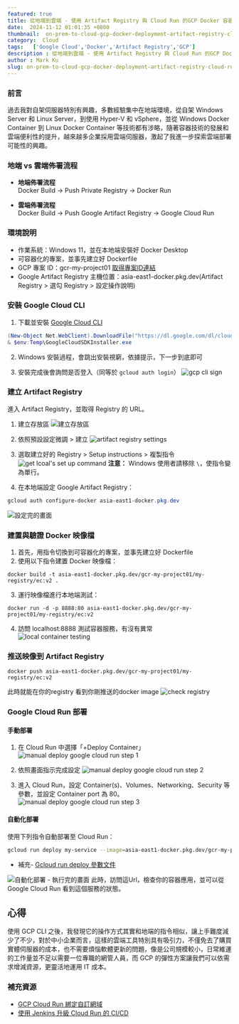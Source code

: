 ```yaml
---
featured: true
title: 從地端到雲端 - 使用 Artifact Registry 與 Cloud Run 的GCP Docker 容器部署指南
date:  2024-11-12 01:01:35 +0800
thumbnail:  on-prem-to-cloud-gcp-docker-deployment-artifact-registry-cloud-run.png
category:  Cloud  
tags:   ['Google Cloud','Docker','Artifact Registry','GCP']
description : 從地端到雲端 - 使用 Artifact Registry 與 Cloud Run 的GCP Docker 容器部署指南
author : Mark Ku
slug: on-prem-to-cloud-gcp-docker-deployment-artifact-registry-cloud-run
---
```

### 前言
過去我對自架伺服器特別有興趣，多數經驗集中在地端環境，從自架 Windows Server 和 Linux Server，到使用 Hyper-V 和 vSphere，並從 Windows Docker Container  到 Linux Docker Container 等技術都有涉略，隨著容器技術的發展和雲端便利性的提升，越來越多企業採用雲端伺服器，激起了我進一步探索雲端部署可能性的興趣。

### 地端 vs 雲端佈署流程

* **地端佈署流程**  
  Docker Build → Push Private Registry → Docker Run

* **雲端佈署流程**  
  Docker Build → Push Google Artifact Registry → Google Cloud Run

### 環境說明
- 作業系統：Windows 11，並在本地端安裝好 Docker Desktop
- 可容器化的專案，並事先建立好 Dockerfile
- GCP 專案 ID：gcr-my-project01 [取得專案ID連結](https://console.cloud.google.com/welcome/new?cloudshell=true)
- Google Artifact Registry 主機位置：asia-east1-docker.pkg.dev(Artifact Registry > 選勾 Registry > 設定操作說明)

### 安裝 Google Cloud CLI

1. 下載並安裝 [Google Cloud CLI](https://cloud.google.com/sdk/docs/install-sdk)

```powershell
(New-Object Net.WebClient).DownloadFile("https://dl.google.com/dl/cloudsdk/channels/rapid/GoogleCloudSDKInstaller.exe", "$env:Temp\GoogleCloudSDKInstaller.exe")
& $env:Temp\GoogleCloudSDKInstaller.exe
```
2. Windows 安裝過程，會跳出安裝視窮，依據提示，下一步到底即可   

3. 安裝完成後會詢問是否登入（同等於 `gcloud auth login`）
   ![gcp cli sign](gcp-cli-sign.png)

### 建立 Artifact Registry

進入 Artifact Registry，並取得 Registry 的 URL。

1. 建立存放區
![建立存放區](create-artifact-registry.png)

2. 依照預設設定微調 > 建立
![artifact registry settings](artifact-registry-settings.png)

3. 選取建立好的 Registry >  Setup instructions > 複製指令
![get lcoal's set up command](get-local-registry-set-up-command.png)
**注意：** Windows 使用者請移除 `\`，使指令變為單行。

4. 在本地端設定 Google Artifact Registry：

```powershell
gcloud auth configure-docker asia-east1-docker.pkg.dev
```
   
![設定完的畫面](already-set-up-artifact-registry.png)

### 建置與驗證 Docker 映像檔
1. 首先，用指令切換到可容器化的專案，並事先建立好 Dockerfile
2. 使用以下指令建置 Docker 映像檔：

```powerhsell
docker build -t asia-east1-docker.pkg.dev/gcr-my-project01/my-registry/ec:v2 .
```

3. 運行映像檔進行本地端測試：

```powerhsell
docker run -d -p 8888:80 asia-east1-docker.pkg.dev/gcr-my-project01/my-registry/ec:v2
```
4. 訪問 localhost:8888 測試容器服務，有沒有異常      
![local container testing](local-container-testing.png)

### 推送映像到 Artifact Registry

```powerhsell
docker push asia-east1-docker.pkg.dev/gcr-my-project01/my-registry/ec:v2
```
此時就能在你的registry 看到你剛推送的docker image
![check registry](check-registry.png)

### Google Cloud Run 部署

#### 手動部署

1. 在 Cloud Run 中選擇「+Deploy Container」
![manual deploy google cloud run step 1](manual-deploy-google-cloud-run-step1.png)

2. 依照畫面指示完成設定
![manual deploy google cloud run step 2](manual-deploy-google-cloud-run-step2.png)

3. 進入 Cloud Run，設定 Container(s)、Volumes、Networking、Security 等參數，並設定 Container port 為 80。
![manual deploy google cloud run step 3](manual-deploy-google-cloud-run-step3.png)

#### 自動化部署

使用下列指令自動部署至 Cloud Run：

```bash
gcloud run deploy my-service --image=asia-east1-docker.pkg.dev/gcr-my-project01/my-registry/ec:v2 --platform managed --allow-unauthenticated --region=asia-east1 --port=80
```

* 補充- [Gcloud run deploy 參數文件](https://cloud.google.com/sdk/gcloud/reference/run/deploy)

![自動化部署 - 執行完的畫面](auto-deploy-google-cloud-run-step1.png)
此時，訪問這Url，檢查你的容器應用，並可以從Google Cloud Run 看到這個服務的狀態。

## 心得
使用 GCP CLI 之後，我發現它的操作方式其實和地端的指令相似，讓上手難度減少了不少，對於中小企業而言，這樣的雲端工具特別具有吸引力，不僅免去了購買實體伺服器的成本，也不需要煩惱軟體更新的問題，像是公司規模較小，日常維運的工作量並不足以需要一位專職的網管人員，而 GCP 的彈性方案讓我們可以依需求增減資源，更靈活地運用 IT 成本。

### 補充資源

- [GCP Cloud Run 綁定自訂網域](https://medium.com/@yuijzeon/%E9%9A%A8%E6%89%8B%E8%A8%98-gcp-cloud-run-%E6%9C%8D%E5%8B%99%E7%B6%81%E5%AE%9A%E5%88%B0%E8%87%AA%E5%B7%B1%E7%9A%84%E7%B6%B2%E5%9D%80-f316028a0c0e)
- [使用 Jenkins 升級 Cloud Run 的 CI/CD](https://manel-lemin.medium.com/upgrading-your-cloud-run-ci-cd-with-jenkins-92a3717e9f1c)

